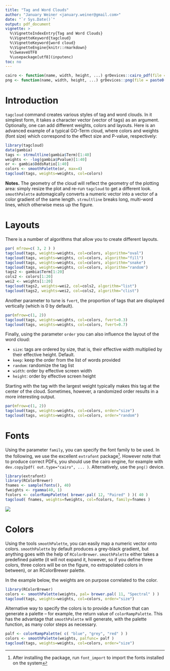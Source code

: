 ```yaml
---
title: "Tag and Word Clouds"
author: "January Weiner <january.weiner@gmail.com>"
date: "`r Sys.Date()`"
output: pdf_document
vignette: >
  %\VignetteIndexEntry{Tag and Word Clouds}
  %\VignetteKeyword{tagcloud}
  %\VignetteKeyword{word cloud}
  %\VignetteEngine{knitr::rmarkdown}
  %\SweaveUTF8
  %\usepackage[utf8](inputenc)
toc: no
---
```


```r
cairo <- function(name, width, height, ...) grDevices::cairo_pdf(file = paste0(name, ".pdf"), width = width, height = height)
png <- function(name, width, height, ...) grDevices::png(file = paste0(name, ".png"), width = width*300, height = height*300)
```

# Introduction

`tagcloud` command creates various styles of tag and word clouds.
In it simplest form, it takes a character vector (vector of tags) as an
argument. Optionally, one can add different weights, colors and layouts.
Here is an advanced example of a typical GO-Term cloud, where colors and weights
(font size) which correspond to the effect size and P-value, respectively: 


```r
library(tagcloud)
data(gambia)
tags <- strmultline(gambia$Term)[1:40]
weights <- -log(gambia$Pvalue)[1:40]
or <- gambia$OddsRatio[1:40]
colors <- smoothPalette(or, max=4)
tagcloud(tags, weights=weights, col=colors)
```

**Notes.** The geometry of the cloud will reflect the geometry of the
plotting area: simply resize the plot and re-run `tagcloud` to get a
different look. `smoothPalette` automagically converts a numeric vector
into a vector of a color gradient of the same length. `strmultline`
breaks long, multi-word lines, which otherwise mess up the figure.

# Layouts

There is a number of algorithms that allow you to create different layouts.

```r
par( mfrow=c( 3, 2 ) )
tagcloud(tags, weights=weights, col=colors, algorithm="oval")
tagcloud(tags, weights=weights, col=colors, algorithm="fill")
tagcloud(tags, weights=weights, col=colors, algorithm="snake")
tagcloud(tags, weights=weights, col=colors, algorithm="random")
tags2 <- gambia$Term[1:20]
cols2 <- colors[1:20]
wei2 <- weights[1:20]
tagcloud(tags2, weights=wei2, col=cols2, algorithm="list")
tagcloud(tags2, weights=wei2, col=cols2, algorithm="clist")
```

Another parameter to tune is `fvert`, the proportion of tags that are displayed
vertically (which is 0 by default).

```r
par(mfrow=c(1, 2))
tagcloud(tags, weights=weights, col=colors, fvert=0.3)
tagcloud(tags, weights=weights, col=colors, fvert=0.7)
```

Finally, using the parameter `order` you can also influence the
layout of the word cloud:

 * `size`: tags are ordered by size, that is, their effective width multiplied by their effective height. Default.
 * `keep`: keep the order from the list of words provided
 * `random`: randomize the tag list
 * `width`: order by effective screen width
 * `height`: order by effective screen height

Starting with the tag with the largest weight typically makes this tag at the
center of the cloud. Sometimes, however, a randomized order results in a more interesting output.

```r
par(mfrow=c(1, 2))
tagcloud(tags, weights=weights, col=colors, order="size")
tagcloud(tags, weights=weights, col=colors, order="random")
```

# Fonts

Using the parameter `family`, you can specify the font family to be used.
In the following, we use the excellent `extrafont` package^[After
installing the package, run `font_import` to import the fonts installed
on the system].  However note that to produce correct PDFs, you should use the
cairo engine, for example with `dev.copy2pdf( out.type="cairo", ... )`.
Alternatively, use the `png()` device.

```r
library(extrafont)
library(RColorBrewer)
fnames <- sample(fonts(), 40)
fweights <- rgamma(40, 1)
fcolors <- colorRampPalette( brewer.pal( 12, "Paired" ) )( 40 )
tagcloud( fnames, weights=fweights, col=fcolors, family=fnames )
```

![ ](tagcloud-fig5plot.png)

# Colors

Using the tools `smoothPalette`, you can easily map a numeric vector onto
colors. `smoothPalette` by default produces a grey-black gradient, but
anything goes with the help of `RColorBrewer`. `smoothPalette` either
takes a predefined palette (it will not expand it, however, so if you define
three colors, three colors will be on the figure, no extrapolated colors in
between), or an RColorBrewer palette.

In the example below, the weights are on purpose correlated to the color.

```r
library(RColorBrewer)
colors <- smoothPalette(weights, pal= brewer.pal( 11, "Spectral" ) )
tagcloud(tags, weights=weights, col=colors, order="size")
```

Alternative way to specify the colors is to provide a function that can
generate a palette -- for example, the return value of `colorRampPalette`.
This has the advantage that `smoothPalette` will generate, with the
palette function, as many color steps as necessary.

```r
palf <- colorRampPalette( c( "blue", "grey", "red" ) )
colors <- smoothPalette(weights, palfunc= palf )
tagcloud(tags, weights=weights, col=colors, order="size")
```

